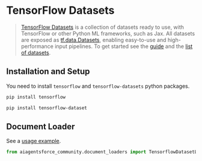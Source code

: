 # TensorFlow Datasets

>[TensorFlow Datasets](https://www.tensorflow.org/datasets) is a collection of datasets ready to use, 
> with TensorFlow or other Python ML frameworks, such as Jax. All datasets are exposed 
> as [tf.data.Datasets](https://www.tensorflow.org/api_docs/python/tf/data/Dataset), 
> enabling easy-to-use and high-performance input pipelines. To get started see 
> the [guide](https://www.tensorflow.org/datasets/overview) and 
> the [list of datasets](https://www.tensorflow.org/datasets/catalog/overview#all_datasets).



## Installation and Setup

You need to install `tensorflow` and `tensorflow-datasets` python packages.

```bash
pip install tensorflow
```

```bash
pip install tensorflow-dataset
```


## Document Loader

See a [usage example](/docs/integrations/document_loaders/tensorflow_datasets).

```python
from aiagentsforce_community.document_loaders import TensorflowDatasetLoader
```
